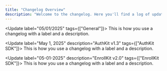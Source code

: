 ```yaml
---
title: "Changelog Overview"
description: "Welcome to the changelog. Here you'll find a log of updates, new features, bug fixes, and versioning notes across all parts of the platform."
---
```


<Update label="05/01/2025" tags={["General"]}>
  This is how you use a changelog with a label 
  and a description.
</Update>

<Update label="May 1, 2025" description="AuthKit v1.3" tags={["AuthKit SDK"]}>
  This is how you use a changelog with a label 
  and a description.
</Update>

<Update label="05-01-2025" description="EnrollKit v2.0" tags={["EnrollKit SDK"]}>
  This is how you use a changelog with a label 
  and a description.
</Update>
